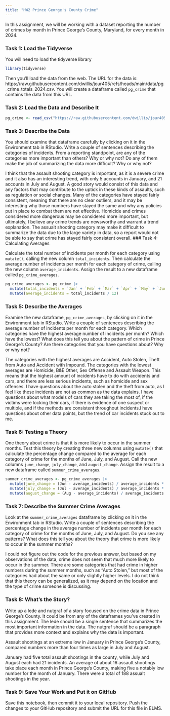 ```yaml
---
title: "HW2 Prince George's County Crime"
---
```


In this assignment, we will be working with a dataset reporting the number of crimes by month in Prince George's County, Maryland, for every month in 2024. 

### Task 1: Load the Tidyverse

You will need to load the tidyverse library

```r
library(tidyverse)
```

Then you'll load the data from the web. The URL for the data is: https://raw.githubusercontent.com/dwillis/jour405/refs/heads/main/data/pg_crime_totals_2024.csv. You will create a dataframe called `pg_crime` that contains the data from this URL.

### Task 2: Load the Data and Describe It

```r
pg_crime <- read_csv("https://raw.githubusercontent.com/dwillis/jour405/refs/heads/main/data/pg_crime_totals_2024.csv")
```
### Task 3: Describe the Data

You should examine that dataframe carefully by clicking on it in the Environment tab in RStudio. Write a couple of sentences describing the categories of incidents. From a reporting standpoint, are any of the categories more important than others? Why or why not? Do any of them make the job of summarizing the data more difficult? Why or why not?

I think that the assault shooting category is important, as it is a severe crime and it also has an interesting trend, with only 5 accounts in January, and 21 accounts in July and August. A good story would consist of this data and any factors that may contribute to the uptick in these kinds of assaults, such as regulation or social changes. Many of the categories have stayed fairly consistent, meaning that there are no clear outliers, and it may be interesting why those numbers have stayed the same and why any policies put in place to combat them are not effective. Homicide and crimes considered more dangerous may be considered more important, but ultimately, I believe any crime trends are newsworthy and warrant a trend explanation.
The assualt shooting category may make it difficult to summarize the data due to the large variety in data, so a report would not be able to say that crime has stayed fairly consistent overall.
### Task 4: Calculating Averages

Calculate the total number of incidents per month for each category using `mutate()`, calling the new column `total_incidents`. Then calculate the average number of incidents per month for each category of crime, calling the new column `average_incidents`. Assign the result to a new dataframe called `pg_crime_averages`.

```r
pg_crime_averages <- pg_crime |> 
  mutate(total_incidents = `Jan` + `Feb` + `Mar` + `Apr` + `May` + `Jun` + `Jul` + `Aug` + `Sep` + `Oct` + `Nov` + `Dec`) |> 
  mutate(average_incidents = total_incidents / 12)
```

### Task 5: Describe the Averages

Examine the new dataframe, `pg_crime_averages`, by clicking on it in the Environment tab in RStudio. Write a couple of sentences describing the average number of incidents per month for each category. Which categories have the highest average number of incidents per month? Which have the lowest? What does this tell you about the pattern of crime in Prince George's County? Are there categories that you have questions about? Why or why not?

The categories with the highest averages are Accident, Auto Stolen, Theft from Auto and Accident with Impound. The categories with the lowest averages are Homicide, B&E Other, Sex Offense and Assault Weapon. This means that the highest amount of incidents have to do with accidents and cars, and there are less serious incidents, such as homicide and sex offenses. I have questions about the auto stolen and the theft from auto, as I feel like these incidents are not as common as the data explains. I have questions about what models of cars they are taking the most of, if the victims were locking their cars, if there is evidence of one suspect or multiple, and if the methods are consistent throughout incidents.I have questions about other data points, but the trend of car incidents stuck out to me. 

### Task 6: Testing a Theory

One theory about crime is that it is more likely to occur in the summer months. Test this theory by creating three new columns using `mutate()` that calculate the percentage change compared to the average for each category of crime for the months of June, July, and August. Call the new columns `june_change`, `july_change`, and `august_change`. Assign the result to a new dataframe called `summer_crime_averages`.

```r
summer_crime_averages <- pg_crime_averages |> 
  mutate(june_change = (Jun - average_incidents) / average_incidents * 100) |> 
  mutate(july_change = (Jul - average_incidents) / average_incidents * 100) |> 
  mutate(august_change = (Aug - average_incidents) / average_incidents * 100)
```

### Task 7: Describe the Summer Crime Averages

Look at the `summer_crime_averages` dataframe by clicking on it in the Environment tab in RStudio. Write a couple of sentences describing the percentage change in the average number of incidents per month for each category of crime for the months of June, July, and August. Do you see any patterns? What does this tell you about the theory that crime is more likely to occur in the summer months?

I could not figure out the code for the previous answer, but based on my observations of the data, crime does not seem that much more likely to occur in the summer. There are some categories that had crime in higher numbers during the summer months, such as "Auto Stolen," but most of the categories had about the same or only slightly higher levels. I do not think that this theory can be generalized, as it may depend on the location and the type of crime someone is discussing. 

### Task 8: What's the Story?

Write up a lede and nutgraf of a story focused on the crime data in Prince George's County. It could be from any of the dataframes you've created in this assignment. The lede should be a single sentence that summarizes the most important information in the data. The nutgraf should be a paragraph that provides more context and explains why the data is important.

Assault shootings at an extreme low in January in Prince George's County, compared numbers more than four times as large in July and August. 

January had five total assault shootings in the county, while July and August each had 21 incidents. An average of about 16 assault shootings take place each month in Prince George's County, making five a notably low number for the month of January. There were a total of 188 assualt shootings in the year. 

### Task 9: Save Your Work and Put it on GitHub

Save this notebook, then commit it to your local repository. Push the changes to your GitHub repository and submit the URL for this file in ELMS.
